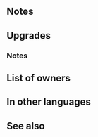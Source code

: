 {{Weapon Infobox
|tagid=SID_水の飛沫
|weaponType=Dragonstone
|might=16
|range=1
|effect=Accelerates Special trigger (cooldown count-1). If the number of allies within 2 spaces (excluding unit) > the number of foes within 2 spaces (excluding target), grants Atk/Spd+5 during combat. If foe's Range = 2, calculates damage using the lower of foe's Def or Res.
|cooldown=-1
|cost=400
|exclusive=1
|userVersion1=Weapon
|userVersion2=Gleam
|statModifiers=0,16,0,0,0
|required=Water Breath
|refinePaths=default
|refineSP=400
|refineMedals=500
|refineDews=200
|upgradedEffect=Accelerates Special trigger (cooldown count-1). If unit initiates combat or is within 2 spaces of an ally, grants Atk/Spd/Def/Res+4 to unit during combat and reduces damage from foe's first attack during combat by 40%. If foe's Range = 2, calculates damage using the lower of foe's Def or Res.
|tagidExtraSkill1=一
|effectSkill1=At start of combat, if unit's HP ≥ 25%, grants Atk/Spd/Def/Res+4 and Special cooldown charge +1 to unit per attack during combat. (Only highest value applied. Does not stack.)
|iconSkill1=Draconic Rage W.png
|properties=random_owner
}}
==Notes==
{{Combat boosts}}
{{LowerDefRes}}
==Upgrades==
{{Weapon Upgrade List}}
===Notes===
{{IfUnitInitiates}}
{{DamagePercentageReduction}}
{{CooldownChargePlus}}
==List of owners==
{{Skill Hero List}}
==In other languages==
{{OtherLanguages
|japanese=水の飛沫
|japaneseNotes=Has the same name as [[fireemblemwiki:Draconic Rage|Draconic Rage]] from {{EntryText|11}}, ''Water Droplets''.
|german=Drachenwut
|spanishEU=Ira dragontina
|spanishLA=Ira dragontina
|french=Rage du dragon
|italian=Dracofuria
|chineseTW=水之飛沫
|portuguese=Ira dracônica
}}
==See also==
{{See also skills|cond=Description LIKE '%number of allies within%>%number of foes within%grants Atk/Spd+%during combat%' OR Description LIKE '%reduces damage taken from the foe\'s first attack by 40%' OR Description LIKE '%if unit\'s HP ≥%Special cooldown charge%+1%per attack%'|columns=3}}
{{Weapons Navbox}}